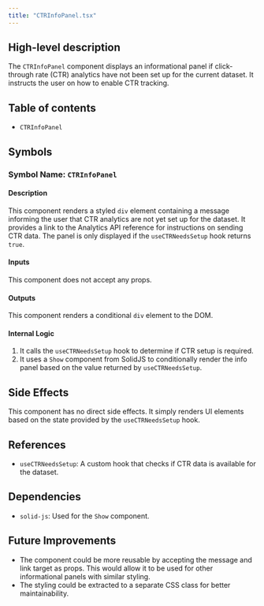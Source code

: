 ```yaml
---
title: "CTRInfoPanel.tsx"
---
```


## High-level description
The `CTRInfoPanel` component displays an informational panel if click-through rate (CTR) analytics have not been set up for the current dataset. It instructs the user on how to enable CTR tracking.

## Table of contents
- `CTRInfoPanel`

## Symbols

### Symbol Name: `CTRInfoPanel`
#### Description
This component renders a styled `div` element containing a message informing the user that CTR analytics are not yet set up for the dataset. It provides a link to the Analytics API reference for instructions on sending CTR data. The panel is only displayed if the `useCTRNeedsSetup` hook returns `true`.

#### Inputs
This component does not accept any props.

#### Outputs
This component renders a conditional `div` element to the DOM.

#### Internal Logic
1. It calls the `useCTRNeedsSetup` hook to determine if CTR setup is required.
2. It uses a `Show` component from SolidJS to conditionally render the info panel based on the value returned by `useCTRNeedsSetup`.

## Side Effects
This component has no direct side effects. It simply renders UI elements based on the state provided by the `useCTRNeedsSetup` hook.

## References
- `useCTRNeedsSetup`: A custom hook that checks if CTR data is available for the dataset.

## Dependencies
- `solid-js`: Used for the `Show` component.

## Future Improvements
- The component could be more reusable by accepting the message and link target as props. This would allow it to be used for other informational panels with similar styling.
- The styling could be extracted to a separate CSS class for better maintainability.

